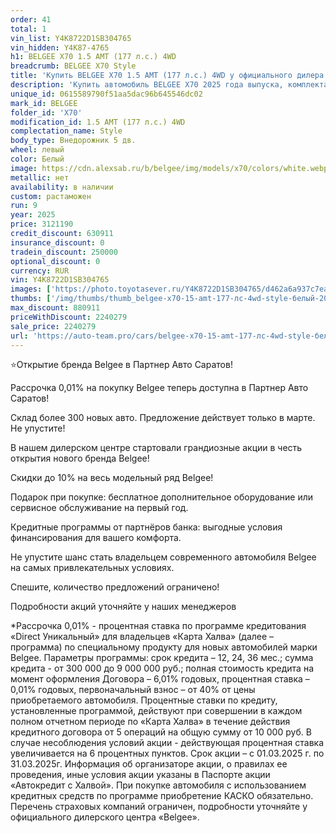 ```yaml
---
order: 41
total: 1
vin_list: Y4K8722D1SB304765
vin_hidden: Y4K87-4765
h1: BELGEE X70 1.5 AMT (177 л.с.) 4WD
breadcrumb: BELGEE X70 Style
title: 'Купить BELGEE X70 1.5 AMT (177 л.с.) 4WD у официального дилера в Балаково'
description: 'Купить автомобиль BELGEE X70 2025 года выпуска, комплектация Style, цвет - Белый, двигатель - 1.5 AMT (177 л.с.) 4WD у официального дилера в г. Балаково. Стоимость данного автомобиля BELGEE X70 – 2240279'
unique_id: 0615589790f51aa5dac96b645546dc02
mark_id: BELGEE
folder_id: 'X70'
modification_id: 1.5 AMT (177 л.с.) 4WD
complectation_name: Style
body_type: Внедорожник 5 дв.
wheel: левый
color: Белый
image: https://cdn.alexsab.ru/b/belgee/img/models/x70/colors/white.webp
metallic: нет
availability: в наличии
custom: растаможен
run: 9
year: 2025
price: 3121190
credit_discount: 630911
insurance_discount: 0
tradein_discount: 250000
optional_discount: 0
currency: RUR
vin: Y4K8722D1SB304765
images: ['https://photo.toyotasever.ru/Y4K8722D1SB304765/d462a6a937c7ea3a4274b0367d0d7972.jpeg', 'https://photo.toyotasever.ru/Y4K8722D1SB304765/88727356130cd75b3457f73895b96f41.jpeg', 'https://photo.toyotasever.ru/Y4K8722D1SB304765/8e65d5b6122394817911dbeb8189799a.jpeg', 'https://photo.toyotasever.ru/Y4K8722D1SB304765/148592cc000c35565556ce5a56be9209.jpeg', 'https://photo.toyotasever.ru/Y4K8722D1SB304765/2f758ee16f3b9035aedd30aa02957420.jpeg', 'https://photo.toyotasever.ru/Y4K8722D1SB304765/cf6fe2b3feaabe50c14f7d2c94fda578.jpeg', 'https://photo.toyotasever.ru/Y4K8722D1SB304765/0ba6014f20477d93357a59421a35ef12.jpeg', 'https://photo.toyotasever.ru/Y4K8722D1SB304765/9c28499ba499982dc5c20d5f510b15b0.jpeg', 'https://photo.toyotasever.ru/Y4K8722D1SB304765/fce3f586cc97a1ee9433a9b9c11d6b46.jpeg', 'https://photo.toyotasever.ru/Y4K8722D1SB304765/8636082efba2d7a8ef6a71138c608f89.jpeg', 'https://photo.toyotasever.ru/Y4K8722D1SB304765/c79e248b7fb3bb9d890c994355c62375.jpeg', 'https://photo.toyotasever.ru/Y4K8722D1SB304765/00339b9aa92b078cec53885f7c3e3081.jpeg', 'https://photo.toyotasever.ru/Y4K8722D1SB304765/e4a1a39fbf93a45196b1f78643b25780.jpeg', 'https://photo.toyotasever.ru/Y4K8722D1SB304765/6ca8011e02603a671b4048f0464f593e.jpeg', 'https://photo.toyotasever.ru/Y4K8722D1SB304765/aaaf7e168f548fb482fe521953fd79f3.jpeg', 'https://photo.toyotasever.ru/Y4K8722D1SB304765/5abf3260315d61d298b063b9521d5c51.jpeg', 'https://photo.toyotasever.ru/Y4K8722D1SB304765/b2ca637c9c9bcdf70d12ae864cc8d3d4.jpeg']
thumbs: ['/img/thumbs/thumb_belgee-x70-15-amt-177-лс-4wd-style-белый-2025_d7972_0.webp', '/img/thumbs/thumb_belgee-x70-15-amt-177-лс-4wd-style-белый-2025_96f41_1.webp', '/img/thumbs/thumb_belgee-x70-15-amt-177-лс-4wd-style-белый-2025_9799a_2.webp', '/img/thumbs/thumb_belgee-x70-15-amt-177-лс-4wd-style-белый-2025_e9209_3.webp', '/img/thumbs/thumb_belgee-x70-15-amt-177-лс-4wd-style-белый-2025_57420_4.webp']
max_discount: 880911
priceWithDiscount: 2240279
sale_price: 2240279
url: 'https://auto-team.pro/cars/belgee-x70-15-amt-177-лс-4wd-style-белый-2025/'
---
```

<p>
 ⭐Открытие бренда Belgee в Партнер Авто Саратов!
</p>
<p>
</p>
<p>
 Рассрочка 0,01% на покупку Belgee теперь доступна в Партнер Авто Саратов!
</p>
<p>
 Склад более 300 новых авто. Предложение действует только в марте. He упустите!
</p>
<p>
</p>
<p>
 В нашем дилерском центре стартовали грандиозные акции в честь открытия нового бренда Belgee!
</p>
<p>
</p>
<p>
 Скидки дo 10% нa весь модельный ряд Belgee!
</p>
<p>
 Подарок при покупке: бесплатное дополнительное оборудование или сервисное обслуживание на первый год.
</p>
<p>
 Кредитные программы от партнёров банка: выгодные условия финансирования для вашего комфорта.
</p>
<p>
</p>
<p>
 Не упустите шанс стать владельцем современного автомобиля Belgee на самых привлекательных условиях.
</p>
<p>
 Спешите, количество предложений ограничено!
</p>
<p>
</p>
<p>
 Подробности акций уточняйте у наших менеджеров
</p>
<p>
</p>
<p>
 *Рассрочка 0,01% - процентная ставка по программе кредитования «Dirесt Уникальный» для владельцев «Карта Халва» (далее – программа) по специальному продукту для новых автомобилей марки Belgee. Параметры программы: срок кредита – 12, 24, 36 мес.; сумма кредита - от 300 000 до 9 000 000 руб.; полная стоимость кредита на момент оформления Договора – 6,01% годовых, процентная ставка – 0,01% годовых, первоначальный взнос – от 40% от цены приобретаемого автомобиля. Процентные ставки по кредиту, установленные программой, действуют при совершении в каждом полном отчетном периоде по «Карта Халва» в течение действия кредитного договора от 5 операций на общую сумму от 10 000 руб. В случае несоблюдения условий акции - действующая процентная ставка увеличивается на 6 процентных пунктов. Срок акции – с 01.03.2025 г. по 31.03.2025г. Информация об организаторе акции, о правилах ее проведения, иные условия акции указаны в Паспорте акции «Автокредит с Халвой». При покупке автомобиля с использованием кредитных средств по программе приобретение КАСКО обязательно. Перечень страховых компаний ограничен, подробности уточняйте у официального дилерского центра «Belgee».
</p>
